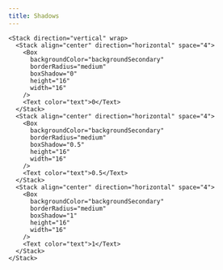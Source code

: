```yaml
---
title: Shadows
---
```


```tsx live=true
<Stack direction="vertical" wrap>
  <Stack align="center" direction="horizontal" space="4">
    <Box
      backgroundColor="backgroundSecondary"
      borderRadius="medium"
      boxShadow="0"
      height="16"
      width="16"
    />
    <Text color="text">0</Text>
  </Stack>
  <Stack align="center" direction="horizontal" space="4">
    <Box
      backgroundColor="backgroundSecondary"
      borderRadius="medium"
      boxShadow="0.5"
      height="16"
      width="16"
    />
    <Text color="text">0.5</Text>
  </Stack>
  <Stack align="center" direction="horizontal" space="4">
    <Box
      backgroundColor="backgroundSecondary"
      borderRadius="medium"
      boxShadow="1"
      height="16"
      width="16"
    />
    <Text color="text">1</Text>
  </Stack>
</Stack>
```
